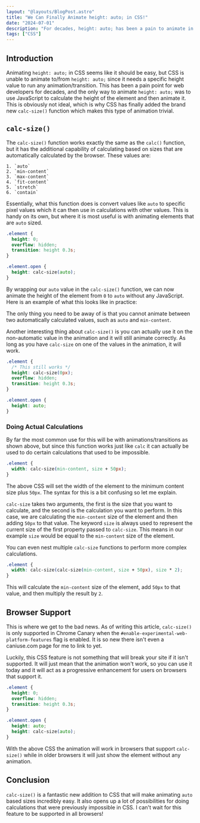 ```yaml
---
layout: "@layouts/BlogPost.astro"
title: "We Can Finally Animate height: auto; in CSS!"
date: "2024-07-01"
description: "For decades, height: auto; has been a pain to animate in CSS. But with the introduction of the calc-size() function in CSS, we can finally animate height: auto; without the need for any JavaScript."
tags: ["CSS"]
---
```



## Introduction

Animating `height: auto;` in CSS seems like it should be easy, but CSS is unable to animate to/from `height: auto;` since it needs a specific height value to run any animation/transition. This has been a pain point for web developers for decades, and the only way to animate `height: auto;` was to use JavaScript to calculate the height of the element and then animate it. This is obviously not ideal, which is why CSS has finally added the brand new `calc-size()` function which makes this type of animation trivial.

## `calc-size()`

The `calc-size()` function works exactly the same as the `calc()` function, but it has the additional capability of calculating based on sizes that are automatically calculated by the browser. These values are:

    1. `auto`
    2. `min-content`
    3. `max-content`
    4. `fit-content`
    5. `stretch`
    6. `contain`

Essentially, what this function does is convert values like `auto` to specific pixel values which it can then use in calculations with other values. This is handy on its own, but where it is most useful is with animating elements that are `auto` sized.

```css {8}
.element {
  height: 0;
  overflow: hidden;
  transition: height 0.3s;
}

.element.open {
  height: calc-size(auto);
}
```

By wrapping our `auto` value in the `calc-size()` function, we can now animate the height of the element from `0` to `auto` without any JavaScript. Here is an example of what this looks like in practice:

<CalcSizeComparison />

The only thing you need to be away of is that you cannot animate between two automatically calculated values, such as `auto` and `min-content`.

Another interesting thing about `calc-size()` is you can actually use it on the non-automatic value in the animation and it will still animate correctly. As long as you have `calc-size` on one of the values in the animation, it will work.

```css {3}
.element {
  /* This still works */
  height: calc-size(0px);
  overflow: hidden;
  transition: height 0.3s;
}

.element.open {
  height: auto;
}
```

### Doing Actual Calculations

By far the most common use for this will be with animations/transitions as shown above, but since this function works just like `calc` it can actually be used to do certain calculations that used to be impossible.

```css
.element {
  width: calc-size(min-content, size + 50px);
}
```

The above CSS will set the width of the element to the minimum content size plus `50px`. The syntax for this is a bit confusing so let me explain.

`calc-size` takes two arguments, the first is the size that you want to calculate, and the second is the calculation you want to perform. In this case, we are calculating the `min-content` size of the element and then adding `50px` to that value. The keyword `size` is always used to represent the current size of the first property passed to `calc-size`. This means in our example `size` would be equal to the `min-content` size of the element.

You can even nest multiple `calc-size` functions to perform more complex calculations.

```css
.element {
  width: calc-size(calc-size(min-content, size + 50px), size * 2);
}
```

This will calculate the `min-content` size of the element, add `50px` to that value, and then multiply the result by `2`.

## Browser Support

This is where we get to the bad news. As of writing this article, `calc-size()` is only supported in Chrome Canary when the `#enable-experimental-web-platform-features` flag is enabled. It is so new there isn't even a caniuse.com page for me to link to yet.

Luckily, this CSS feature is not something that will break your site if it isn't supported. It will just mean that the animation won't work, so you can use it today and it will act as a progressive enhancement for users on browsers that support it.

```css {8-9}
.element {
  height: 0;
  overflow: hidden;
  transition: height 0.3s;
}

.element.open {
  height: auto;
  height: calc-size(auto);
}
```

With the above CSS the animation will work in browsers that support `calc-size()` while in older browsers it will just show the element without any animation.

## Conclusion

`calc-size()` is a fantastic new addition to CSS that will make animating `auto` based sizes incredibly easy. It also opens up a lot of possibilities for doing calculations that were previously impossible in CSS. I can't wait for this feature to be supported in all browsers!
